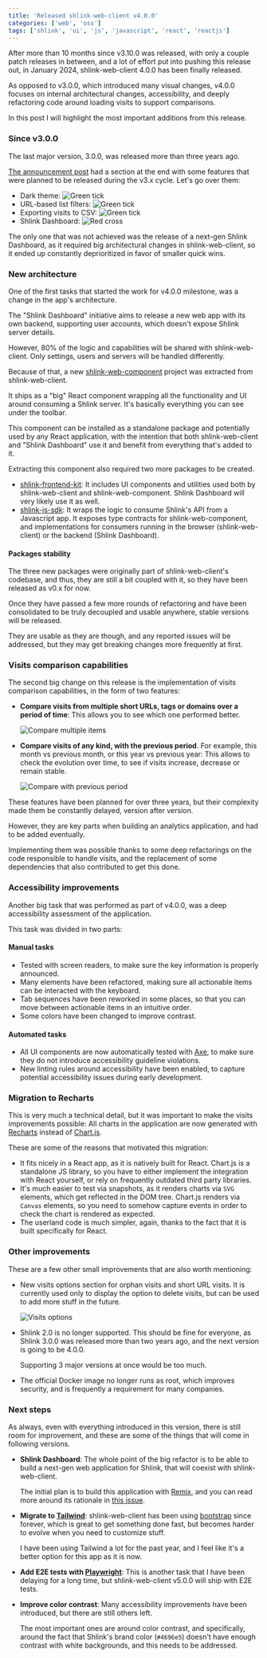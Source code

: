 ```yaml
---
title: 'Released shlink-web-client v4.0.0'
categories: ['web', 'oss']
tags: ['shlink', 'ui', 'js', 'javascript', 'react', 'reactjs']
---
```


After more than 10 months since v3.10.0 was released, with only a couple patch releases in between, and a lot of effort put into pushing this release out, in January 2024, shlink-web-client 4.0.0 has been finally released.

As opposed to v3.0.0, which introduced many visual changes, v4.0.0 focuses on internal architectural changes, accessibility, and deeply refactoring code around loading visits to support comparisons.

In this post I will highlight the most important additions from this release.

### Since v3.0.0

The last major version, 3.0.0, was released more than three years ago.

[The announcement post](/2020/12/24/released-shlink-web-client-v3-0-0/) had a section at the end with some features that were planned to be released during the v3.x cycle. Let's go over them:

* Dark theme: ![Green tick](/assets/img/icons/green-tick.svg)
* URL-based list filters: ![Green tick](/assets/img/icons/green-tick.svg)
* Exporting visits to CSV: ![Green tick](/assets/img/icons/green-tick.svg)
* Shlink Dashboard: ![Red cross](/assets/img/icons/red-cross.svg)

The only one that was not achieved was the release of a next-gen Shlink Dashboard, as it required big architectural changes in shlink-web-client, so it ended up constantly deprioritized in favor of smaller quick wins.

### New architecture

One of the first tasks that started the work for v4.0.0 milestone, was a change in the app's architecture.

The "Shlink Dashboard" initiative aims to release a new web app with its own backend, supporting user accounts, which doesn't expose Shlink server details.

However, 80% of the logic and capabilities will be shared with shlink-web-client. Only settings, users and servers will be handled differently.

Because of that, a new [shlink-web-component](https://github.com/shlinkio/shlink-web-component) project was extracted from shlink-web-client.

It ships as a "big" React component wrapping all the functionality and UI around consuming a Shlink server. It's basically everything you can see under the toolbar.

This component can be installed as a standalone package and potentially used by any React application, with the intention that both shlink-web-client and "Shlink Dashboard" use it and benefit from everything that's added to it.

Extracting this component also required two more packages to be created.

* [shlink-frontend-kit](https://github.com/shlinkio/shlink-frontend-kit): It includes UI components and utilities used both by shlink-web-client and shlink-web-component. Shlink Dashboard will very likely use it as well.
* [shlink-js-sdk](https://github.com/shlinkio/shlink-js-sdk): It wraps the logic to consume Shlink's API from a Javascript app. It exposes type contracts for shlink-web-component, and implementations for consumers running in the browser (shlink-web-client) or the backend (Shlink Dashboard).

#### Packages stability

The three new packages were originally part of shlink-web-client's codebase, and thus, they are still a bit coupled with it, so they have been released as v0.x for now.

Once they have passed a few more rounds of refactoring and have been consolidated to be truly decoupled and usable anywhere, stable versions will be released.

They are usable as they are though, and any reported issues will be addressed, but they may get breaking changes more frequently at first.

### Visits comparison capabilities

The second big change on this release is the implementation of visits comparison capabilities, in the form of two features:

* **Compare visits from multiple short URLs, tags or domains over a period of time**: This allows you to see which one performed better.

  ![Compare multiple items](/assets/img/shlink-web-client-4/compare-multiple-items.png)

* **Compare visits of any kind, with the previous period**. For example, this month vs previous month, or this year vs previous year: This allows to check the evolution over time, to see if visits increase, decrease or remain stable.

  ![Compare with previous period](/assets/img/shlink-web-client-4/compare-with-previous-period.png)

These features have been planned for over three years, but their complexity made them be constantly delayed, version after version.

However, they are key parts when building an analytics application, and had to be added eventually.

Implementing them was possible thanks to some deep refactorings on the code responsible to handle visits, and the replacement of some dependencies that also contributed to get this done.

### Accessibility improvements

Another big task that was performed as part of v4.0.0, was a deep accessibility assessment of the application.

This task was divided in two parts:

#### Manual tasks

* Tested with screen readers, to make sure the key information is properly announced.
* Many elements have been refactored, making sure all actionable items can be interacted with the keyboard.
* Tab sequences have been reworked in some places, so that you can move between actionable items in an intuitive order.
* Some colors have been changed to improve contrast.

#### Automated tasks

* All UI components are now automatically tested with [Axe](https://github.com/dequelabs/axe-core), to make sure they do not introduce accessibility guideline violations.
* New linting rules around accessibility have been enabled, to capture potential accessibility issues during early development.

### Migration to Recharts

This is very much a technical detail, but it was important to make the visits improvements possible: All charts in the application are now generated with [Recharts](https://recharts.org/en-US/) instead of [Chart.js](https://www.chartjs.org/).

These are some of the reasons that motivated this migration:

* It fits nicely in a React app, as it is natively built for React. Chart.js is a standalone JS library, so you have to either implement the integration with React yourself, or rely on frequently outdated third party libraries.
* It's much easier to test via snapshots, as it renders charts via `SVG` elements, which get reflected in the DOM tree. Chart.js renders via `Canvas` elements, so you need to somehow capture events in order to check the chart is rendered as expected.
* The userland code is much simpler, again, thanks to the fact that it is built specifically for React.

### Other improvements

These are a few other small improvements that are also worth mentioning:

* New visits options section for orphan visits and short URL visits. It is currently used only to display the option to delete visits, but can be used to add more stuff in the future.

  ![Visits options](/assets/img/shlink-web-client-4/visits-options.png)

* Shlink 2.0 is no longer supported. This should be fine for everyone, as Shlink 3.0.0 was released more than two years ago, and the next version is going to be 4.0.0.

  Supporting 3 major versions at once would be too much.
* The official Docker image no longer runs as root, which improves security, and is frequently a requirement for many companies.

### Next steps

As always, even with everything introduced in this version, there is still room for improvement, and these are some of the things that will come in following versions.

* **Shlink Dashboard**: The whole point of the big refactor is to be able to build a next-gen web application for Shlink, that will coexist with shlink-web-client.

  The initial plan is to build this application with [Remix](https://remix.run/), and you can read more around its rationale in [this issue](https://github.com/shlinkio/shlink-web-client/issues/338).

* **Migrate to [Tailwind](https://tailwindcss.com/)**: shlink-web-client has been using [bootstrap](https://getbootstrap.com/) since forever, which is great to get something done fast, but becomes harder to evolve when you need to customize stuff.

  I have been using Tailwind a lot for the past year, and I feel like it's a better option for this app as it is now.

* **Add E2E tests with [Playwright](https://playwright.dev/)**: This is another task that I have been delaying for a long time, but shlink-web-client v5.0.0 will ship with E2E tests.
* **Improve color contrast**: Many accessibility improvements have been introduced, but there are still others left.

  The most important ones are around color contrast, and specifically, around the fact that Shlink's brand color (`#4696e5`) doesn't have enough contrast with white backgrounds, and this needs to be addressed.
